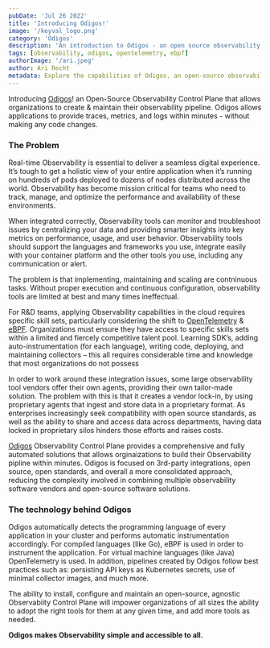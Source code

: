 ```yaml
---
pubDate: 'Jul 26 2022'
title: 'Introducing Odigos!'
image: '/keyval_logo.png'
category: 'Odigos'
description: 'An introduction to Odigos - an open source observability control plane'
tags: [observability, odigos, opentelemetry, ebpf]
authorImage: '/ari.jpeg'
author: Ari Recht
metadata: Explore the capabilities of Odigos, an open-source observability control plane that simplifies observability for organizations of all sizes.
---
```


Introducing [Odigos](https://github.com/keyval-dev/odigos)! an Open-Source Observability Control Plane that allows organizations to create & maintain their observability pipeline.
Odigos allows applications to provide traces, metrics, and logs within minutes - without making any code changes.

### The Problem

Real-time Observability is essential to deliver a seamless digital experience. It’s tough to get a holistic view of your entire application when it’s running on hundreds of pods deployed to dozens of nodes distributed across the world. Observability has become mission critical for teams who need to track, manage, and optimize the performance and availability of these environments.

When integrated correctly, Observability tools can monitor and troubleshoot issues by centralizing your data and providing smarter insights into key metrics on performance, usage, and user behavior. Observability tools should support the languages and frameworks you use, integrate easily with your container platform and the other tools you use, including any communication or alert.

The problem is that implementing, maintaining and scaling are contninuous tasks. Without proper execution and continuous configuration, observability tools are limited at best and many times ineffectual.

For R&D teams, applying Observability capabilities in the cloud requires specific skill sets, particularly considering the shift to [OpenTelemetry](https://opentelemetry.io/) & [eBPF](https://ebpf.io/). Organizations must ensure they have access to specific skills sets within a limited and fiercely competitive talent pool. Learning SDK’s, adding auto-instrumentation (for each language), writing code, deploying, and maintaining collectors – this all requires considerable time and knowledge that most organizations do not possess

In order to work around these integration issues, some large observability tool vendors offer their own agents, providing their own tailor-made solution. The problem with this is that it creates a vendor lock-in, by using proprietary agents that ingest and store data in a proprietary format. As enterprises increasingly seek compatibility with open source standards, as well as the ability to share and access data across departments, having data locked in proprietary silos hinders those efforts and raises costs.

[Odigos](https://github.com/keyval-dev/odigos) Observability Control Plane provides a comprehensive and fully automated solutions that allows orginaizations to build their Observability pipline within minutes. Odigos is focused on 3rd-party integrations, open source, open standards, and overall a more consolidated approach, reducing the complexity involved in combining multiple observability software vendors and open-source software solutions.

### The technology behind Odigos

Odigos automatically detects the programming language of every application in your cluster and performs automatic instrumentation accordingly. For compiled languages (like Go), eBPF is used in order to instrument the application. For virtual machine languages (like Java) OpenTelemetry is used. In addition, pipelines created by Odigos follow best practices such as: persisting API keys as Kubernetes secrets, use of minimal collector images, and much more.

The ability to install, configure and maintain an open-source, agnostic Observabiity Control Plane will impower organizations of all sizes the ability to adopt the right tools for them at any given time, and add more tools as needed.

**Odigos makes Observability simple and accessible to all.**
